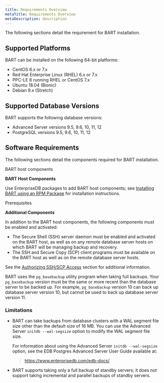 ```yaml
---
title: Requirements Overview
metaTitle: Requirements Overview
metaDescription: description
---
```


The following sections detail the requirement for BART installation.

## Supported Platforms

BART can be installed on the following 64-bit platforms:

  - CentOS 6.x or 7.x
  - Red Hat Enterprise Linux (RHEL) 6.x or 7.x
  - PPC-LE 8 running RHEL or CentOS 7.x
  - Ubuntu 18.04 (Bionic)
  - Debian 9.x (Stretch)

## Supported Database Versions

BART supports the following database versions:

  - Advanced Server versions 9.5, 9.6, 10, 11, 12
  - PostgreSQL versions 9.5, 9.6, 10, 11, 12

## Software Requirements

The following sections detail the components required for BART
installation.

<div class="index">

BART host components

</div>

**BART Host Components**

Use EnterpriseDB packages to add BART host components; see [Installing
BART using an RPM Package](installing_bart_using_an_rpm_package) for
installation instructions.

<div class="index">

Prerequisites

</div>

**Additional Components**

In addition to the BART host components, the following components must
be enabled and activated:

  - The Secure Shell (SSH) server daemon must be enabled and activated
    on the BART host, as well as on any remote database server hosts on
    which BART will be managing backup and recovery.
  - The SSH and Secure Copy (SCP) client programs must be available on
    the BART host as well as on the remote database server hosts.

See the [Authorizing SSH/SCP Access](authorizing_ssh/scp_access) section
for additional information.

BART uses the `pg_basebackup` utility program when taking full backups.
Your `pg_basebackup` version must be the same or more recent than the
database server to be backed up. For example, `pg_basebackup` version 10
can back up database server version 10, but cannot be used to back up
database server version 11.

### Limitations

  - BART can take backups from database clusters with a WAL segment file
    size other than the default size of 16 MB. You can use the Advanced
    Server `initdb --wal-segsize` option to modify the WAL segment file
    size.
    
    For information about using the Advanced Server `initdb
    --wal-segsize` option, see the EDB Postgres Advanced Server User
    Guide available at:
    
    > <https://www.enterprisedb.com/edb-docs/>

  - BART supports taking only a full backup of standby servers; it does
    not support taking incremental and parallel backups of standby
    servers.
